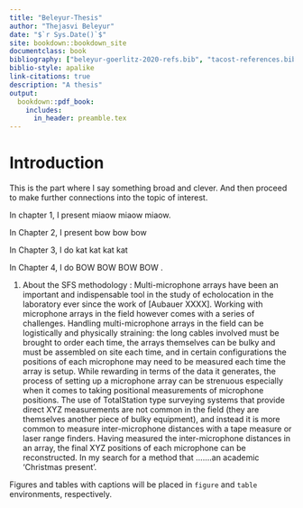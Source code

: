 ```yaml
--- 
title: "Beleyur-Thesis"
author: "Thejasvi Beleyur"
date: "$`r Sys.Date()`$"
site: bookdown::bookdown_site
documentclass: book
bibliography: ["beleyur-goerlitz-2020-refs.bib", "tacost-references.bib","cotdoa-filtered.bib"]
biblio-style: apalike
link-citations: true
description: "A thesis" 
output:
  bookdown::pdf_book:
    includes:
      in_header: preamble.tex
---
```


# Introduction

This is the part where I say something broad and clever. And then proceed to make further connections into the topic of interest. 

In chapter 1, I present miaow miaow miaow. 

In Chapter 2, I present bow bow bow 

In Chapter 3, I do kat kat kat kat 

In Chapter 4, I do BOW BOW BOW BOW .


1. About the SFS methodology : Multi-microphone arrays have been an important and indispensable tool in the study of echolocation in the laboratory ever since the work of  [Aubauer XXXX]. Working with microphone arrays in the field however comes with a series of challenges. Handling multi-microphone arrays in the field can be logistically and physically straining: the long cables involved must be brought to order each time, the arrays themselves can be bulky and must be assembled on site each time, and in certain configurations the positions of each microphone may need to be measured each time the array is setup. While rewarding in terms of the data it generates, the process of setting up a microphone array can be strenuous especially when it comes to taking positional measurements of microphone positions. The use of TotalStation type surveying systems that provide direct XYZ measurements are not common in the field (they are themselves another piece of bulky equipment), and instead it is more common to measure inter-microphone distances with a tape measure or laser range finders. Having measured the inter-microphone distances in an array, the final XYZ positions of each microphone can be reconstructed. In my search for a method that .......an academic 'Christmas present'. 


Figures and tables with captions will be placed in `figure` and `table` environments, respectively.


